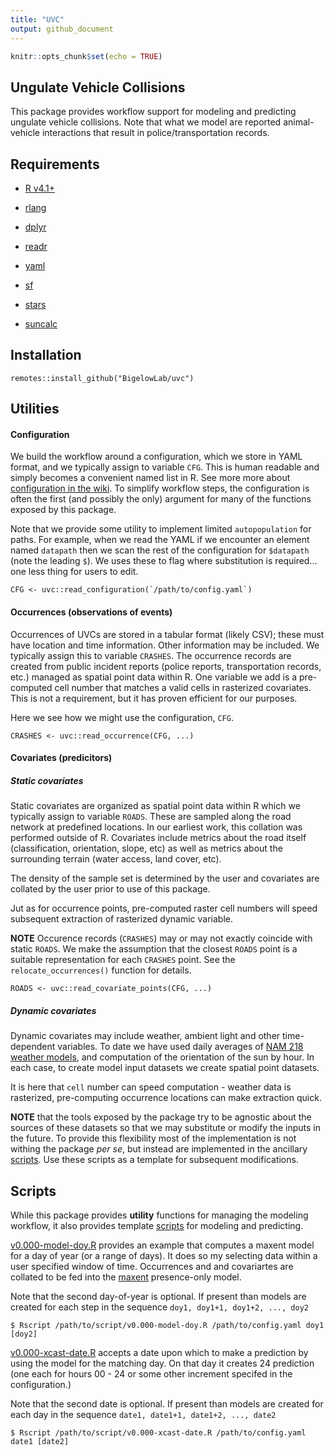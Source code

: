 ```yaml
---
title: "UVC"
output: github_document
---
```


```r
knitr::opts_chunk$set(echo = TRUE)
```

## Ungulate Vehicle Collisions

This package provides workflow support for modeling and predicting ungulate vehicle collisions.  Note that what we model are reported animal-vehicle interactions that result in police/transportation records.  

## Requirements

  - [R v4.1+](https://www.r-project.org/)

  - [rlang](https://CRAN.R-project.org/package=rlang)
  
  - [dplyr](https://CRAN.R-project.org/package=dplyr)
  
  - [readr](https://CRAN.R-project.org/package=readr)
  
  - [yaml](https://CRAN.R-project.org/package=yaml)
  
  - [sf](https://CRAN.R-project.org/package=sf)
   
  - [stars](https://CRAN.R-project.org/package=stars)

  - [suncalc](https://CRAN.R-project.org/package=suncalc) 


## Installation

```
remotes::install_github("BigelowLab/uvc")
```

## Utilities

#### Configuration

We build the workflow around a configuration, which we store in YAML format, and we typically assign to variable `CFG`.  This is human readable and simply becomes a convenient named list in R. See more more about [configuration in the wiki](https://github.com/BigelowLab/uvc/wiki/Configurations).  To simplify workflow steps, the configuration is often the first (and possibly the only) argument for many of the functions exposed by this package. 

Note that we provide some utility to implement limited `autopopulation` for paths.  For example, when we read the YAML if we encounter an element named `datapath` then we scan the rest of the configuration for `$datapath` (note the leading `$`).  We uses these to flag where substitution is required... one less thing for users to edit.

```
CFG <- uvc::read_configuration(`/path/to/config.yaml`)
```

#### Occurrences (observations of events)

Occurrences of UVCs are stored in a tabular format (likely CSV); these must have location and time information.  Other information may be included.  We typically assign this to variable `CRASHES`. The occurrence records are created from public incident reports (police reports, transportation records, etc.) managed as spatial point data within R. One variable we add is a pre-computed cell number that matches a valid cells in rasterized covariates.  This is not a requirement, but it has proven efficient for our purposes.

Here we see how we might use the configuration, `CFG`.

```
CRASHES <- uvc::read_occurrence(CFG, ...)
```

#### Covariates (predicitors)

##### Static covariates

Static covariates are organized as spatial point data within R which we typically assign to variable `ROADS`.  These are sampled along the road network at predefined locations. In our earliest work, this collation was performed outside of R. Covariates include metrics about the road itself (classification, orientation, slope, etc) as well as metrics about the surrounding terrain (water access, land cover, etc).  

The density of the sample set is determined by the user and covariates are collated by the user prior to use of this package.

Jut as for occurrence points, pre-computed raster cell numbers will speed subsequent extraction of rasterized dynamic variable.

**NOTE** Occurence records (`CRASHES`) may or may not exactly coincide with static `ROADS`. We make the assumption that the closest `ROADS` point is a suitable representation for each `CRASHES` point.  See the `relocate_occurrences()` function for details. 


```
ROADS <- uvc::read_covariate_points(CFG, ...)
```

##### Dynamic covariates

Dynamic covariates may include weather, ambient light and other time-dependent variables. To date we have used daily averages of [NAM 218 weather models](https://www.ncei.noaa.gov/products/weather-climate-models/north-american-mesoscale), and computation of the orientation of the sun by hour.  In each case, to create model input datasets we create spatial point datasets.

It is here that `cell` number can speed computation - weather data is rasterized, pre-computing occurrence locations can make extraction quick.

**NOTE** that the tools exposed by the package try to be agnostic about the sources of these datasets so that we may substitute or modify the inputs in the future.  To provide this flexibility most of the implementation is not withing the package *per se*, but instead are implemented in the ancillary [scripts](https://github.com/BigelowLab/uvc/tree/main/inst/scripts).  Use these scripts as a template for subsequent modifications.


## Scripts

While this package provides **utility** functions for managing the modeling workflow, it also provides template [scripts](https://github.com/BigelowLab/uvc/tree/main/inst/scripts) for modeling and predicting. 

[v0.000-model-doy.R](https://github.com/BigelowLab/uvc/tree/main/inst/scripts/v0.000-model-doy.R) provides an example that computes a maxent model for a day of year (or a range of days).  It does so my selecting data within a user specified window of time. Occurrences and and covariartes are collated to be fed into the [maxent](https://biodiversityinformatics.amnh.org/open_source/maxent/) presence-only model.  

Note that the second day-of-year is optional.  If present than models are created for each step in the sequence `doy1, doy1+1, doy1+2, ..., doy2`

```
$ Rscript /path/to/script/v0.000-model-doy.R /path/to/config.yaml doy1 [doy2]
```

[v0.000-xcast-date.R](https://github.com/BigelowLab/uvc/tree/main/inst/scripts/v0.000-xcast-date.R) accepts a date upon which to make a prediction by using the model for the matching day.  On that day it creates 24 prediction (one each for hours 00 - 24 or some other increment specifed in the configuration.)

Note that the second date is optional.  If present than models are created for each day in the sequence `date1, date1+1, date1+2, ..., date2`

```
$ Rscript /path/to/script/v0.000-xcast-date.R /path/to/config.yaml date1 [date2]
```
